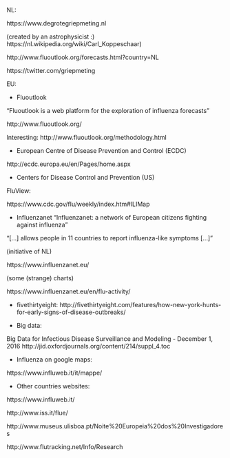 

NL:

https://www.degrotegriepmeting.nl 

(created by an astrophysicist :) https://nl.wikipedia.org/wiki/Carl_Koppeschaar)

http://www.fluoutlook.org/forecasts.html?country=NL

https://twitter.com/griepmeting


EU:

- Fluoutlook

"Fluoutlook is a web platform for the exploration of influenza forecasts"

http://www.fluoutlook.org/

Interesting: http://www.fluoutlook.org/methodology.html

- European Centre of Disease Prevention and Control (ECDC)

http://ecdc.europa.eu/en/Pages/home.aspx


- Centers for Disease Control and Prevention (US) 

FluView:

https://www.cdc.gov/flu/weekly/index.htm#ILIMap



- Influenzanet
"Influenzanet: a network of European citizens fighting against influenza"

"[...] allows people in 11 countries to report influenza-like symptoms [...]"

(initiative of NL)

https://www.influenzanet.eu/
 
(some (strange) charts)

https://www.influenzanet.eu/en/flu-activity/

- fivethirtyeight:
http://fivethirtyeight.com/features/how-new-york-hunts-for-early-signs-of-disease-outbreaks/


- Big data:

Big Data for Infectious Disease Surveillance and Modeling - December 1, 2016
http://jid.oxfordjournals.org/content/214/suppl_4.toc


- Influenza on google maps:

https://www.influweb.it/it/mappe/


- Other countries websites:

https://www.influweb.it/

http://www.iss.it/flue/

http://www.museus.ulisboa.pt/Noite%20Europeia%20dos%20Investigadores

http://www.flutracking.net/Info/Research


